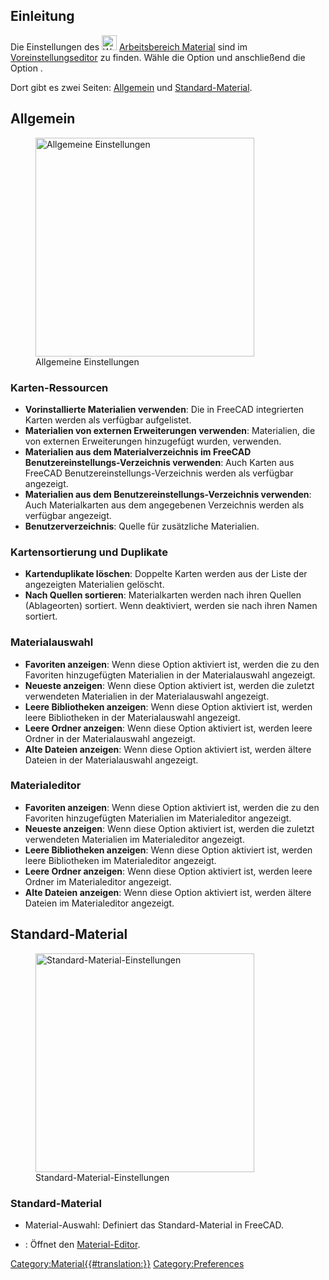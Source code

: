 <languages/>

{{Docnav
|
|
|[[Material_Workbench/de|Arbeitsbereich Material]]
|IconL=
|IconR=
|IconC=Workbench_Material.svg
}}

{{TOCright}}

<span id="Introduction"></span>
== Einleitung ==

Die Einstellungen des [[Image:Workbench_Material.svg|24px]] [[Material_Workbench|Arbeitsbereich Material]] sind im [[Preferences Editor/de| Voreinstellungseditor]] zu finden. Wähle die Option {{MenuCommand|Bearbeiten → Einstellungen...}} und anschließend die Option {{MenuCommand|[[Image:Workbench_Material.svg|16px]] Material}}.

Dort gibt es zwei Seiten: [[#General|Allgemein]] und [[#Default Material|Standard-Material]].

<span id="General"></span>
== Allgemein ==

[[Image:Preferences_Material_Page_General.png|thumb|350px|Allgemeine Einstellungen]]

<span id="Card_resources"></span>
===Karten-Ressourcen===

* '''Vorinstallierte Materialien verwenden''': Die in FreeCAD integrierten Karten werden als verfügbar aufgelistet.
* '''Materialien von externen Erweiterungen verwenden''': Materialien, die von externen Erweiterungen hinzugefügt wurden, verwenden.
* '''Materialien aus dem Materialverzeichnis im FreeCAD Benutzereinstellungs-Verzeichnis verwenden''': Auch Karten aus FreeCAD Benutzereinstellungs-Verzeichnis werden als verfügbar angezeigt.
* '''Materialien aus dem Benutzereinstellungs-Verzeichnis verwenden''': Auch Materialkarten aus dem angegebenen Verzeichnis werden als verfügbar angezeigt.
* '''Benutzerverzeichnis''': Quelle für zusätzliche Materialien.

<span id="Card_sorting_and_duplicates"></span>
===Kartensortierung und Duplikate===

* '''Kartenduplikate löschen''': Doppelte Karten werden aus der Liste der angezeigten Materialien gelöscht.
* '''Nach Quellen sortieren''': Materialkarten werden nach ihren Quellen (Ablageorten) sortiert. Wenn deaktiviert, werden sie nach ihren Namen sortiert.

<span id="Material_Selector"></span>
===Materialauswahl===

* '''Favoriten anzeigen''': Wenn diese Option aktiviert ist, werden die zu den Favoriten hinzugefügten Materialien in der Materialauswahl angezeigt.
* '''Neueste anzeigen''': Wenn diese Option aktiviert ist, werden die zuletzt verwendeten Materialien in der Materialauswahl angezeigt.
* '''Leere Bibliotheken anzeigen''': Wenn diese Option aktiviert ist, werden leere Bibliotheken in der Materialauswahl angezeigt.
* '''Leere Ordner anzeigen''': Wenn diese Option aktiviert ist, werden leere Ordner in der Materialauswahl angezeigt.
* '''Alte Dateien anzeigen''': Wenn diese Option aktiviert ist, werden ältere Dateien in der Materialauswahl angezeigt.

<span id="Material_Editor"></span>
===Materialeditor===

* '''Favoriten anzeigen''': Wenn diese Option aktiviert ist, werden die zu den Favoriten hinzugefügten Materialien im Materialeditor angezeigt.
* '''Neueste anzeigen''': Wenn diese Option aktiviert ist, werden die zuletzt verwendeten Materialien im Materialeditor angezeigt.
* '''Leere Bibliotheken anzeigen''': Wenn diese Option aktiviert ist, werden leere Bibliotheken im Materialeditor angezeigt.
* '''Leere Ordner anzeigen''': Wenn diese Option aktiviert ist, werden leere Ordner im Materialeditor angezeigt.
* '''Alte Dateien anzeigen''': Wenn diese Option aktiviert ist, werden ältere Dateien im Materialeditor angezeigt.

<span id="Default_Material"></span>
== Standard-Material ==

[[Image:Preferences_Material_Page_Default_Material.png|thumb|350px|Standard-Material-Einstellungen]]

<span id="Default_Material"></span>
===Standard-Material===

* Material-Auswahl: Definiert das Standard-Material in FreeCAD. 
* {{Button|Launch editor}}: Öffnet den [[Material_Edit/de|Material-Editor]].


{{Docnav
|
|
|[[Material_Workbench/de|Arbeitsbereich Material]]
|IconL=
|IconR=
|IconC=Workbench_Material.svg
}}

[[Category:Material{{#translation:}}]]
{{Userdocnavi}}
[[Category:Preferences]]